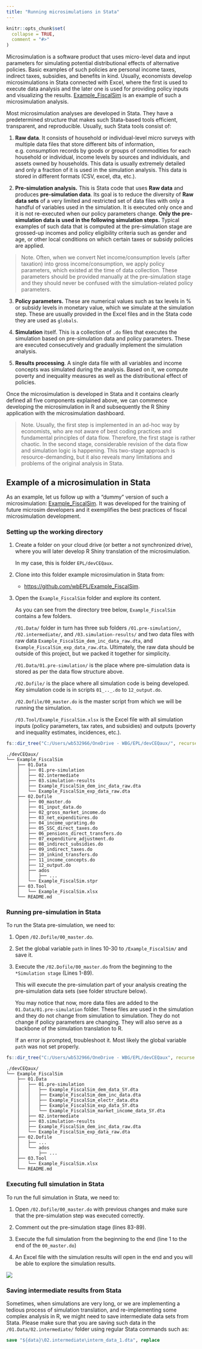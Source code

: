 ```yaml
---
title: "Running microsimulations in Stata"
---
```


```r
knitr::opts_chunk$set(
  collapse = TRUE,
  comment = "#>"
)
```

Microsimulation is a software product that uses micro-level data and input parameters for simulating potential distributional effects of alternative policies. Basic examples of such policies are personal income taxes, indirect taxes, subsidies, and benefits in kind. Usually, economists develop microsimulations in Stata connected with Excel, where the first is used to execute data analysis and the later one is used for providing policy inputs and visualizing the results. [Example_FiscalSim](https://github.com/wbEPL/Example_FiscalSim) is an example of such a microsimulation analysis.

Most microsimulation analyses are developed in Stata. They have a predetermined structure that makes such Stata-based tools efficient, transparent, and reproducible. Usually, such Stata tools consist of:

1.  **Raw data**. It consists of household or individual-level micro surveys with multiple data files that store different bits of information, e.g. consumption records by goods or groups of commodities for each household or individual, income levels by sources and individuals, and assets owned by households. This data is usually extremely detailed and only a fraction of it is used in the simulation analysis. This data is stored in different formats (CSV, excel, dta, etc.).

2.  **Pre-simulation analysis.** This is Stata code that uses **Raw data** and produces **pre-simulation data**. Its goal is to reduce the diversity of **Raw data sets** of a very limited and restricted set of data files with only a handful of variables used in the simulation. It is executed only once and it is not re-executed when our policy parameters change. **Only the pre-simulation data is used in the following simulation steps.** Typical examples of such data that is computed at the pre-simulation stage are grossed-up incomes and policy eligibility criteria such as gender and age, or other local conditions on which certain taxes or subsidy policies are applied.

> Note. Often, when we convert Net income/consumption levels (after taxation) into gross income/consumption, we apply policy parameters, which existed at the time of data collection. These parameters should be provided manually at the pre-simulation stage and they should never be confused with the simulation-related policy parameters.

3.  **Policy parameters.** These are numerical values such as tax levels in % or subsidy levels in monetary value, which we simulate at the simulation step. These are usually provided in the Excel files and in the Stata code they are used as `globals`.

4.  **Simulation** itself. This is a collection of `.do` files that executes the simulation based on pre-simulation data and policy parameters. These are executed consecutively and gradually implement the simulation analysis.

5.  **Results processing**. A single data file with all variables and income concepts was simulated during the analysis. Based on it, we compute poverty and inequality measures as well as the distributional effect of policies.

Once the microsimulation is developed in Stata and it contains clearly defined all five components explained above, we can commence developing the microsimulation in R and subsequently the R Shiny application with the microsimulation dashboard.

> Note. Usually, the first step is implemented in an ad-hoc way by economists, who are not aware of best coding practices and fundamental principles of data flow. Therefore, the first stage is rather chaotic. In the second stage, considerable revision of the data flow and simulation logic is happening. This two-stage approach is resource-demanding, but it also reveals many limitations and problems of the original analysis in Stata.

## Example of a microsimulation in Stata

As an example, let us follow up with a "dummy" version of such a microsimulation: [Example_FiscalSim](https://github.com/wbEPL/Example_FiscalSim). It was developed for the training of future microsim developers and it exemplifies the best practices of fiscal microsimulation development.

### Setting up the working directory

1.  Create a folder on your cloud drive (or better a not synchronized drive), where you will later develop R Shiny translation of the microsimulation.

    In my case, this is folder `EPL/devCEQaux`.

2.  Clone into this folder example microsimulation in Stata from:

    -   <https://github.com/wbEPL/Example_FiscalSim>.

3.  Open the `Example_FiscalSim` folder and explore its content.

    As you can see from the directory tree below, `Example_FiscalSim` contains a few folders.

    `/01.Data/` folder in turn has three sub folders `/01.pre-simulation/`, `/02.intermediate/`, and `/03.simulation-results/` and two data files with raw data `Example_FiscalSim_dem_inc_data_raw.dta`, and `Example_FiscalSim_exp_data_raw.dta`. Ultimately, the raw data should be outside of this project, but we packed it together for simplicity.

    `/01.Data/01.pre-simulation/` is the place where pre-simulation data is stored as per the data flow structure above.

    `/02.Dofile/` is the place where all simulation code is being developed. Key simulation code is in scripts `01_.._.do` to `12_output.do`.

    `/02.Dofile/00_master.do` is the master script from which we will be running the simulation.

    `/03.Tool/Example_FiscalSim.xlsx` is the Excel file with all simulation inputs (policy parameters, tax rates, and subsidies) and outputs (poverty and inequality estimates, incidences, etc.).

```r
fs::dir_tree("C:/Users/wb532966/OneDrive - WBG/EPL/devCEQaux/", recurse = T)
```

```         
./devCEQaux/
└── Example_FiscalSim
    ├── 01.Data
    │   ├── 01.pre-simulation
    │   ├── 02.intermediate
    │   ├── 03.simulation-results
    │   ├── Example_FiscalSim_dem_inc_data_raw.dta
    │   └── Example_FiscalSim_exp_data_raw.dta
    ├── 02.Dofile
    │   ├── 00_master.do
    │   ├── 01_input_data.do
    │   ├── 02_gross_market_income.do
    │   ├── 03_net_expenditures.do
    │   ├── 04_income_uprating.do
    │   ├── 05_SSC_direct_taxes.do
    │   ├── 06_pensions_direct_transfers.do
    │   ├── 07_expenditure_adjustment.do
    │   ├── 08_indirect_subsidies.do
    │   ├── 09_indirect_taxes.do
    │   ├── 10_inkind_transfers.do
    │   ├── 11_income_concepts.do
    │   ├── 12_output.do
    │   ├── ados
    │   │   ├── ...
    │   └── Example_FiscalSim.stpr
    ├── 03.Tool
    │   └── Example_FiscalSim.xlsx
    └── README.md
```

### Running pre-simulation in Stata

To run the Stata pre-simulation, we need to:

1.  Open `/02.Dofile/00_master.do`.

2.  Set the global variable `path` in lines 10-30 to `/Example_FiscalSim/` and save it.

3.  Execute the `/02.Dofile/00_master.do` from the beginning to the `*Simulation stage` (Lines 1-89).

    This will execute the pre-simulation part of your analysis creating the pre-simulation data sets (see folder structure below).

    You may notice that now, more data files are added to the `01.Data/01.pre-simulation` folder. These files are used in the simulation and they do not change from simulation to simulation. They do not change if policy parameters are changing. They will also serve as a backbone of the simulation translation to R.

    If an error is prompted, troubleshoot it. Most likely the global variable `path` was not set properly.

```r
fs::dir_tree("C:/Users/wb532966/OneDrive - WBG/EPL/devCEQaux", recurse = T)
```

```         
./devCEQaux/
└── Example_FiscalSim
    ├── 01.Data
    │   ├── 01.pre-simulation
    │   │   ├── Example_FiscalSim_dem_data_SY.dta
    │   │   ├── Example_FiscalSim_dem_inc_data.dta
    │   │   ├── Example_FiscalSim_electr_data.dta
    │   │   ├── Example_FiscalSim_exp_data_SY.dta
    │   │   └── Example_FiscalSim_market_income_data_SY.dta
    │   ├── 02.intermediate
    │   ├── 03.simulation-results
    │   ├── Example_FiscalSim_dem_inc_data_raw.dta
    │   └── Example_FiscalSim_exp_data_raw.dta
    ├── 02.Dofile
    │   ├── ...
    │   └── ados
    │       ├── ...
    ├── 03.Tool
    │   └── Example_FiscalSim.xlsx
    └── README.md
```

### Executing full simulation in Stata

To run the full simulation in Stata, we need to:

1.  Open `/02.Dofile/00_master.do` with previous changes and make sure that the pre-simulation step was executed correctly.

2.  Comment out the pre-simulation stage (lines 83-89).

3.  Execute the full simulation from the beginning to the end (line 1 to the end of the `00_master.do`)

4.  An Excel file with the simulation results will open in the end and you will be able to explore the simulation results.

![](../../man/figures/stata-run-workflow.gif)

### Saving intermediate results from Stata

Sometimes, when simulations are very long, or we are implementing a tedious process of simulation translation, and re-implementing some complex analysis in R, we might need to save intermediate data sets from Stata. Please make sure that you are saving such data in the `/01.Data/02.intermediate/` folder using regular Stata commands such as:

``` stata
save "${data}\02.intermediate\interm_data_1.dta", replace
```
